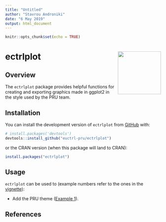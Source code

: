 ```yaml
---
title: "Untitled"
author: "Stavrou Androniki"
date: "6 May 2019"
output: html_document
---
```


```r
knitr::opts_chunk$set(echo = TRUE)
```

# ectrlplot <img src="man/figures/logo.svg" align="right" height="139" />

## Overview

The `ectrlplot` package provides helpful functions for creating and exporting graphics made in ggplot2 in the style used by the PRU team.

## Installation

You can install the development version of `ectrlplot` from 
[GitHub](https://github.com/euctrl-pru/ectrlplot) with:

```r
# install.packages('devtools')
devtools::install_github("euctrl-pru/ectrlplot")
```

or the CRAN version (when this package will land to CRAN):

```r
install.packages("ectrlplot")
```

## Usage

`ectrlplot` can be used to (example numbers refer to the
ones in the [vignette][vignette]):

* Add the PRU theme ([Example 1][ex1]).

[vignette]: <https://ectrlplot.ansperformance.eu/articles/my-vignette.html> "ectrlplot vignette"
[ex1]: <https://ectrlplot.ansperformance.eu/articles/my-vignette.html#example-01> "Example 1"


## References
